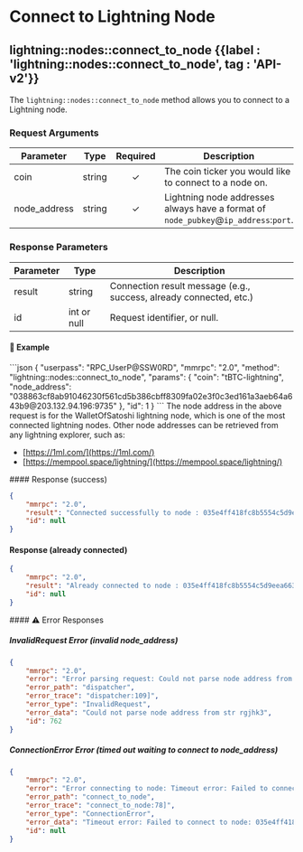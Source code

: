 
# Connect to Lightning Node

## lightning::nodes::connect\_to\_node {{label : 'lightning::nodes::connect_to_node', tag : 'API-v2'}}

The `lightning::nodes::connect_to_node` method allows you to connect to a Lightning node.

### Request Arguments

| Parameter     | Type   | Required | Description                                                                         |
| ------------- | ------ | :------: | ----------------------------------------------------------------------------------- |
| coin          | string |     ✓    | The coin ticker you would like to connect to a node on.                             |
| node\_address | string |     ✓    | Lightning node addresses always have a format of `node_pubkey`@`ip_address`:`port`. |

### Response Parameters

| Parameter | Type        | Description                                                        |
| --------- | ----------- | ------------------------------------------------------------------ |
| result    | string      | Connection result message (e.g., success, already connected, etc.) |
| id        | int or null | Request identifier, or null.                                       |

#### 📌 Example

<CodeGroup title="lightning::nodes::connect_to_node" tag="POST" label="lightning::nodes::connect_to_node" mm2MethodDecorate="true">
  ```json
  {
    "userpass": "RPC_UserP@SSW0RD",
    "mmrpc": "2.0",
    "method": "lightning::nodes::connect_to_node",
    "params": {
      "coin": "tBTC-lightning",
      "node_address": "038863cf8ab91046230f561cd5b386cbff8309fa02e3f0c3ed161a3aeb64a643b9@203.132.94.196:9735"
    },
    "id": 1
  }
  ```
</CodeGroup>

<Note type="info">
  The node address in the above request is for the WalletOfSatoshi lightning node, which is one of the most connected lightning nodes. Other node addresses can be retrieved from any lightning explorer, such as:

  *   [https://1ml.com/](https://1ml.com/)
  *   [https://mempool.space/lightning/](https://mempool.space/lightning/)
</Note>

<CollapsibleSection expandedText="Hide Response" collapsedText="Show Response">
  #### Response (success)

  ```json
  {
      "mmrpc": "2.0",
      "result": "Connected successfully to node : 035e4ff418fc8b5554c5d9eea66396c227bd429a3251c8cbc711002ba215bfc226@170.75.163.209:9735",
      "id": null
  }
  ```

  #### Response (already connected)

  ```json
  {
      "mmrpc": "2.0",
      "result": "Already connected to node : 035e4ff418fc8b5554c5d9eea66396c227bd429a3251c8cbc711002ba215bfc226@170.75.163.209:9735",
      "id": null
  }
  ```
</CollapsibleSection>

<CollapsibleSection expandedText="Hide Error Responses" collapsedText="Show Error Responses">
  #### ⚠️ Error Responses

  ##### InvalidRequest Error (invalid node\_address)

  ```json
  {
      "mmrpc": "2.0",
      "error": "Error parsing request: Could not parse node address from str rgjhk3",
      "error_path": "dispatcher",
      "error_trace": "dispatcher:109]",
      "error_type": "InvalidRequest",
      "error_data": "Could not parse node address from str rgjhk3",
      "id": 762
  }
  ```

  ##### ConnectionError Error (timed out waiting to connect to node\_address)

  ```json
  {
      "mmrpc": "2.0",
      "error": "Error connecting to node: Timeout error: Failed to connect to node: 035e4ff418fc8b5554c5d9eea66396c227bd429a3251c8cbc711002ba215bfc226",
      "error_path": "connect_to_node",
      "error_trace": "connect_to_node:78]",
      "error_type": "ConnectionError",
      "error_data": "Timeout error: Failed to connect to node: 035e4ff418fc8b5554c5d9eea66396c227bd429a3251c8cbc711002ba215bfc226",
      "id": null
  }
  ```
</CollapsibleSection>
